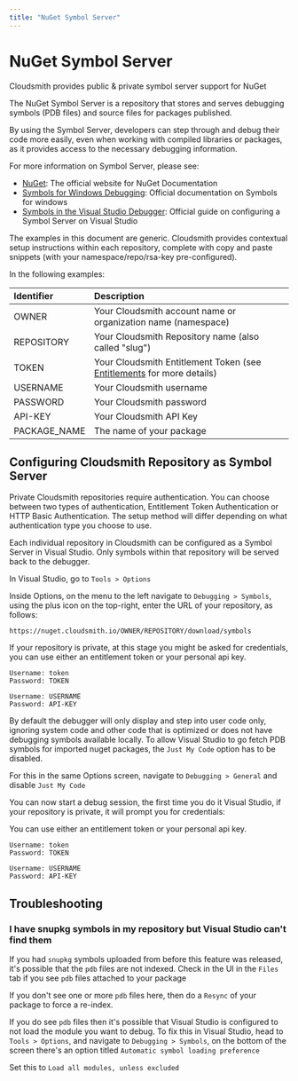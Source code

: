 ```yaml
---
title: "NuGet Symbol Server"
---
```


# NuGet Symbol Server

Cloudsmith provides public & private symbol server support for NuGet

The NuGet Symbol Server is a repository that stores and serves debugging symbols (PDB files) and source files for packages published.

By using the Symbol Server, developers can step through and debug their code more easily, even when working with compiled libraries or packages, as it provides access to the necessary debugging information.

For more information on Symbol Server, please see:

- [NuGet](https://docs.microsoft.com/en-us/nuget/): The official website for NuGet Documentation
- [Symbols for Windows Debugging](https://learn.microsoft.com/en-us/windows-hardware/drivers/debugger/symbols): Official documentation on Symbols for windows
- [Symbols in the Visual Studio Debugger](https://docs.microsoft.com/en-us/visualstudio/debugger/specify-symbol-dot-pdb-and-source-files-in-the-visual-studio-debugger): Official guide on configuring a Symbol Server on Visual Studio

<Note variant="note" headline="Contextual Documentation">
The examples in this document are generic. Cloudsmith provides contextual setup instructions within each repository, complete with copy and paste snippets (with your namespace/repo/rsa-key pre-configured).
</Note>

In the following examples:

| Identifier   | Description                                                                               |
| :----------- | :---------------------------------------------------------------------------------------- |
| OWNER        | Your Cloudsmith account name or organization name (namespace)                             |
| REPOSITORY   | Your Cloudsmith Repository name (also called "slug")                                      |
| TOKEN        | Your Cloudsmith Entitlement Token (see [Entitlements](doc:entitlements) for more details) |
| USERNAME     | Your Cloudsmith username                                                                  |
| PASSWORD     | Your Cloudsmith password                                                                  |
| API-KEY      | Your Cloudsmith API Key                                                                   |
| PACKAGE_NAME | The name of your package                                                                  |

## Configuring Cloudsmith Repository as Symbol Server

<Note variant="note" headline="Private Repositories">
Private Cloudsmith repositories require authentication.  You can choose between two types of authentication, Entitlement Token Authentication or HTTP Basic Authentication. 
The setup method will differ depending on what authentication type you choose to use.
</Note>

Each individual repository in Cloudsmith can be configured as a Symbol Server in Visual Studio. Only symbols within that repository will be served back to the debugger.

In Visual Studio, go to `Tools > Options` 

<BlockImage src={vsToolsOptionsImage} alt=""></BlockImage>

Inside Options, on the menu to the left navigate to `Debugging > Symbols`, using the plus icon on the top-right, enter the URL of your repository, as follows:

```text Nuget - Symbol Server URL
https://nuget.cloudsmith.io/OWNER/REPOSITORY/download/symbols
```
<BlockImage src={debuggingSymbols} alt="npm Proxy Settings"></BlockImage>

If your repository is private, at this stage you might be asked for credentials, you can use either an entitlement token or your personal api key.

```text Entitlement Token
Username: token
Password: TOKEN
```
```text Api Key
Username: USERNAME
Password: API-KEY
```

By default the debugger will only display and step into user code only, ignoring system code and other code that is optimized or does not have debugging symbols available locally. To allow Visual Studio to go fetch PDB symbols for imported nuget packages, the `Just My Code` option has to be disabled.

For this in the same Options screen, navigate to `Debugging > General` and disable `Just My Code`

<BlockImage src={debuggingSymbols} alt="npm Proxy Settings"></BlockImage>

You can now start a debug session, the first time you do it Visual Studio, if your repository is private, it will prompt you for credentials:

<BlockImage src={credentialsImage} alt="npm Proxy Settings"></BlockImage>

You can use either an entitlement token or your personal api key.

```text Entitlement Token
Username: token
Password: TOKEN
```
```text Api Key
Username: USERNAME
Password: API-KEY
```

## Troubleshooting

### I have snupkg symbols in my repository but Visual Studio can't find them

If you had `snupkg` symbols uploaded from before this feature was released, it's possible that the `pdb` files are not indexed. Check in the UI in the `Files` tab if you see `pdb` files attached to your package

<BlockImage src={snupkgSymbolsCloudsmithUIImage} alt=""></BlockImage>

If you don't see one or more `pdb` files here, then do a `Resync` of your package to force a re-index.

If you do see `pdb` files then it's possible that Visual Studio is configured to not load the module you want to debug. To fix this in Visual Studio, head to `Tools > Options`, and navigate to `Debugging > Symbols`, on the bottom of the screen there's an option titled `Automatic symbol loading preference`

<BlockImage src={loadAllSymbolsImage} alt=""></BlockImage>

Set this to `Load all modules, unless excluded`
